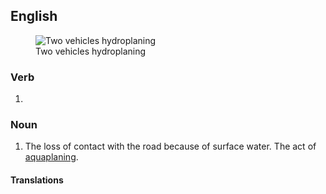 ==English==
{{wikipedia}}
{{wikipedia}}
[[File:Two vehicles aquaplaning.jpg|thumb|Two vehicles hydroplaning]]

===Verb===
{{head|en|verb form}}

# {{present participle of|en|hydroplane|nocat=1}}

===Noun===
{{en-noun|-}}

# {{lb|en|automotive|US, Canada}} The loss of contact with the road because of surface water. The act of [[aquaplane|aquaplaning]].
#:{{synonyms|en|aquaplaning|q1=UK}}

====Translations====
{{trans-see|aquaplaning}}